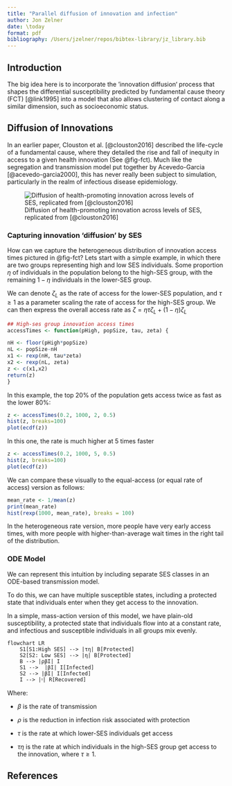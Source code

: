 ```yaml
---
title: "Parallel diffusion of innovation and infection"
author: Jon Zelner
date: \today
format: pdf
bibliography: /Users/jzelner/repos/bibtex-library/jz_library.bib
---
```


## Introduction

The big idea here is to incorporate the ‘innovation diffusion‘ process that shapes the differential susceptibility predicted by  fundamental cause theory (FCT) [@link1995] into a model that also allows clustering of contact along a similar dimension, such as socioeconomic status.

## Diffusion of Innovations

In an earlier paper, Clouston et al. [@clouston2016] described the life-cycle of a fundamental cause, where they detailed the rise and fall of inequity in access to a given health innovation (See @fig-fct). Much like the segregation and transmission model put together by Acevedo-Garcia [@acevedo-garcia2000], this has never really been subject to simulation, particularly in the realm of infectious disease epidemiology.

![Diffusion of health-promoting innovation across levels of SES, replicated from [@clouston2016]](20221003090732.png){#fig-fct}  

### Capturing innovation 'diffusion' by SES

How can we capture the heterogeneous distribution of innovation access times pictured in @fig-fct? Lets start with a simple example, in which there are two groups representing high and low SES individuals. Some proportion $\eta$ of individuals in the population belong to the high-SES group, with the remaining $1-\eta$ individuals in the lower-SES group.

We can denote $\zeta_L$ as the rate of access for the lower-SES population, and $\tau \ge 1$ as a parameter scaling the rate of access for the high-SES group. We can then express the overall access rate as $\zeta = \eta \tau \zeta_L + (1-\eta) \zeta_L$

```r
## High-ses group innovation access times
accessTimes <- function(pHigh, popSize, tau, zeta) {

nH <- floor(pHigh*popSize)
nL <- popSize-nH
x1 <- rexp(nH, tau*zeta)
x2 <- rexp(nL, zeta)
z <- c(x1,x2)
return(z)
}

```

In this example, the top 20% of the population gets access twice as fast as the lower 80%:

```r
z <- accessTimes(0.2, 1000, 2, 0.5)
hist(z, breaks=100)
plot(ecdf(z))

```

In this one, the rate is much higher at 5 times faster

```r
z <- accessTimes(0.2, 1000, 5, 0.5)
hist(z, breaks=100)
plot(ecdf(z))
```

We can compare these visually to the equal-access (or equal rate of access) version as follows:

```r
mean_rate <- 1/mean(z)
print(mean_rate)
hist(rexp(1000, mean_rate), breaks = 100)
```

In the heterogeneous rate version, more people have very early access times, with more people with higher-than-average wait times in the right tail of the distribution.

### ODE Model

We can represent this intuition by including separate SES classes in an ODE-based transmission model. 

To do this, we can have multiple susceptible states, including a protected state that individuals enter when they get access to the innovation. 

In a simple, mass-action version of this model, we have plain-old susceptibility, a protected state that individuals flow into at a constant rate, and infectious and susceptible individuals in all groups mix evenly.


```mermaid
flowchart LR
    S1[S1:High SES] --> |τη| B[Protected]
    S2[S2: Low SES] --> |η| B[Protected]
    B --> |ρβI| I
    S1 -->  |βI| I[Infected]
    S2 --> |βI| I[Infected]
    I --> |ᵞ| R[Recovered]
``` 



Where:

- $\beta$ is the rate of transmission
- $\rho$ is the reduction in infection risk associated with protection
- $\tau$ is the rate at which lower-SES individuals get access

- $\tau \eta$ is the rate at which individuals in the high-SES group get access to the innovation, where $\tau \ge 1$.

## References